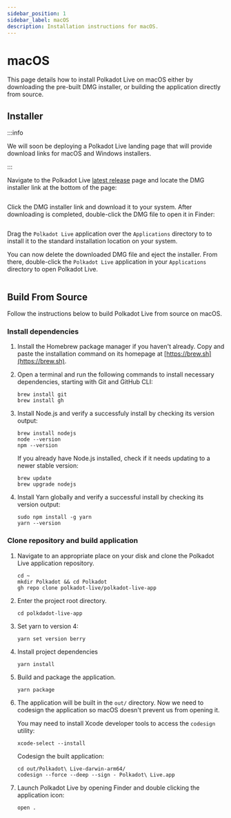 ```yaml
---
sidebar_position: 1
sidebar_label: macOS
description: Installation instructions for macOS.
---
```



# macOS

This page details how to install Polkadot Live on macOS either by downloading the pre-built DMG installer, or building the application directly from source.

## Installer

:::info

We will soon be deploying a Polkadot Live landing page that will provide download links for macOS and Windows installers.

:::

Navigate to the Polkadot Live [latest release](https://github.com/polkadot-live/polkadot-live-app/releases/latest) page and locate the DMG installer link at the bottom of the page:

<Img url="/img/getting-started/mac-release-assets.png" maxHeight="150px" />

Click the DMG installer link and download it to your system. After downloading is completed, double-click the DMG file to open it in Finder:

<Img url="/img/getting-started/mac-dmg-installer.png" maxHeight="250px" />

Drag the `Polkadot Live` application over the `Applications` directory to to install it to the standard installation location on your system.

You can now delete the downloaded DMG file and eject the installer. From there, double-click the `Polkadot Live` application in your `Applications` directory to open Polkadot Live.

<Img url="/img/getting-started/mac-applications.png" maxHeight="220px" />

## Build From Source

Follow the instructions below to build Polkadot Live from source on macOS.

### Install dependencies

1. Install the Homebrew package manager if you haven't already. Copy and paste the installation command on its homepage at [https://brew.sh](https://brew.sh).


2. Open a terminal and run the following commands to install necessary dependencies, starting with Git and GitHub CLI:
    ```
    brew install git
    brew install gh
    ```

3. Install Node.js and verify a successfuly install by checking its version output:
    ```
    brew install nodejs
    node --version
    npm --version
    ```

    If you already have Node.js installed, check if it needs updating to a newer stable version:
    ```
    brew update
    brew upgrade nodejs
    ```

4. Install Yarn globally and verify a successful install by checking its version output:
    ```
    sudo npm install -g yarn
    yarn --version
    ```

### Clone repository and build application

1. Navigate to an appropriate place on your disk and clone the Polkadot Live application repository.
    ```
    cd ~
    mkdir Polkadot && cd Polkadot
    gh repo clone polkadot-live/polkadot-live-app
    ```

2. Enter the project root directory.
    ```
    cd polkdadot-live-app
    ```

3. Set yarn to version 4:
    ```
    yarn set version berry
    ```

4. Install project dependencies
    ```
    yarn install
    ```

5. Build and package the application.
    ```
    yarn package
    ```

6. The application will be built in the `out/` directory. Now we need to codesign the application so macOS doesn't prevent us from opening it.
    
	You may need to install Xcode developer tools to access the `codesign` utility:
	```
    xcode-select --install
    ```

    Codesign the built application:
	```
	cd out/Polkadot\ Live-darwin-arm64/
	codesign --force --deep --sign - Polkadot\ Live.app
	```

7. Launch Polkadot Live by opening Finder and double clicking the application icon:
    ```
    open .
    ```

<Img url="/img/getting-started/mac-click-icon.png"  maxHeight="250px" />
